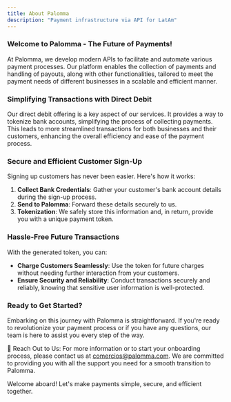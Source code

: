 ```yaml
---
title: About Palomma
description: "Payment infrastructure via API for LatAm"
---
```


### Welcome to Palomma - The Future of Payments!

At Palomma, we develop modern APIs to facilitate and automate various payment processes. Our platform enables the collection of payments and handling of payouts, along with other functionalities, tailored to meet the payment needs of different businesses in a scalable and efficient manner.

### Simplifying Transactions with Direct Debit

Our direct debit offering is a key aspect of our services. It provides a way to tokenize bank accounts, simplifying the process of collecting payments. This leads to more streamlined transactions for both businesses and their customers, enhancing the overall efficiency and ease of the payment process.

### Secure and Efficient Customer Sign-Up

Signing up customers has never been easier. Here's how it works:

1. **Collect Bank Credentials**: Gather your customer's bank account details during the sign-up process.
2. **Send to Palomma**: Forward these details securely to us.
3. **Tokenization**: We safely store this information and, in return, provide you with a unique payment token.

### Hassle-Free Future Transactions

With the generated token, you can:

- **Charge Customers Seamlessly**: Use the token for future charges without needing further interaction from your customers.
- **Ensure Security and Reliability**: Conduct transactions securely and reliably, knowing that sensitive user information is well-protected.

### Ready to Get Started?

Embarking on this journey with Palomma is straightforward. If you're ready to revolutionize your payment process or if you have any questions, our team is here to assist you every step of the way.

📧 Reach Out to Us: For more information or to start your onboarding process, please contact us at comercios@palomma.com. We are committed to providing you with all the support you need for a smooth transition to Palomma.

Welcome aboard! Let's make payments simple, secure, and efficient together.

